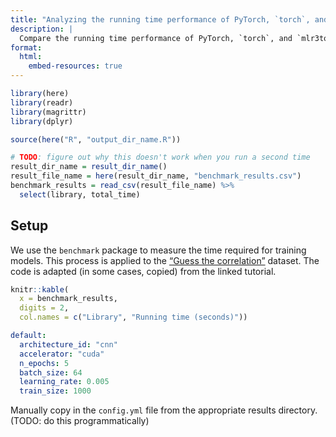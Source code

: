 ```yaml
---
title: "Analyzing the running time performance of PyTorch, `torch`, and `mlr3torch`"
description: |
  Compare the running time performance of PyTorch, `torch`, and `mlr3torch`.
format:
  html:
    embed-resources: true
---
```


```r
library(here)
library(readr)
library(magrittr)
library(dplyr)
```

```r
source(here("R", "output_dir_name.R"))
```

```r
# TODO: figure out why this doesn't work when you run a second time
result_dir_name = result_dir_name()
result_file_name = here(result_dir_name, "benchmark_results.csv")
benchmark_results = read_csv(result_file_name) %>%
  select(library, total_time)
```

## Setup

We use the `benchmark` package to measure the time required for training models. This process is applied to the ["Guess the correlation"](https://torch.mlverse.org/start/guess_the_correlation/) dataset. The code is adapted (in some cases, copied) from the linked tutorial.

```r
knitr::kable(
  x = benchmark_results,
  digits = 2,
  col.names = c("Library", "Running time (seconds)"))
```

``` .yaml
default:
  architecture_id: "cnn"
  accelerator: "cuda"
  n_epochs: 5
  batch_size: 64
  learning_rate: 0.005
  train_size: 1000
```

Manually copy in the `config.yml` file from the appropriate results directory. (TODO: do this programmatically)

